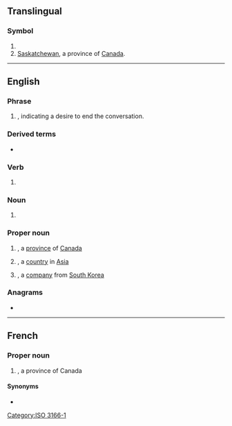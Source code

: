 {{also|sk|Sk|-sk|.sk|-isk|sk.|s.k.}}
==Translingual==

===Symbol===
{{head|mul|symbol}}

# {{n-g|The [[ISO]] 3166-1 two-letter (alpha-2) code for [[Slovakia]].}}
# [[Saskatchewan]], a province of [[Canada]].

[[Category:ISO 3166-1]]

----

==English==

===Phrase===
{{head|en|phrase}}

# {{lb|en|[[TDD]]}} {{initialism of|en|[[stop]] [[keying]]|nodot=1}}, indicating a desire to end the conversation.

===Derived terms===
* {{l|en|SKSK}}

===Verb===
{{head|en|verb}}

# {{lb|en|handbells}} {{abbreviation of|en|shake}}

===Noun===
{{en-noun}}

# {{lb|en|Canada}} {{initialism of|en|[[senior]] [[kindergarten]]}}

===Proper noun===
{{en-proper-noun}}

# {{abbreviation of|en|Saskatchewan}}, a [[province]] of [[Canada]]
#: {{synonyms|en|Sask|Sask.}}
#: {{coordinate terms|en|AB|BC|MB|NB|NL|NS|NT|NU|ON|PE|QC|YT}}
# {{initialism of|en|South Korea}}, a [[country]] in [[Asia]]
# {{initialism of|en|Sunkyong}}, a [[company]] from [[South Korea]]

===Anagrams===
* {{anagrams|en|a=ks|K's|K/S|KS|Ks|Ks.|k's|ks}}

----

==French==

===Proper noun===
{{fr-proper noun}}

# {{abbreviation of|fr|Saskatchewan}}, a province of Canada

====Synonyms====
* {{l|fr|Sask.}}